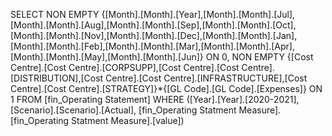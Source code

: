 SELECT NON EMPTY {[Month].[Month].[Year],[Month].[Month].[Jul],[Month].[Month].[Aug],[Month].[Month].[Sep],[Month].[Month].[Oct],[Month].[Month].[Nov],[Month].[Month].[Dec],[Month].[Month].[Jan],[Month].[Month].[Feb],[Month].[Month].[Mar],[Month].[Month].[Apr],[Month].[Month].[May],[Month].[Month].[Jun]} ON 0, NON EMPTY {[Cost Centre].[Cost Centre].[CORPSUPP],[Cost Centre].[Cost Centre].[DISTRIBUTION],[Cost Centre].[Cost Centre].[INFRASTRUCTURE],[Cost Centre].[Cost Centre].[STRATEGY]}*{[GL Code].[GL Code].[Expenses]} ON 1 FROM [fin_Operating Statement] WHERE ([Year].[Year].[2020-2021], [Scenario].[Scenario].[Actual], [fin_Operating Statment Measure].[fin_Operating Statment Measure].[value])